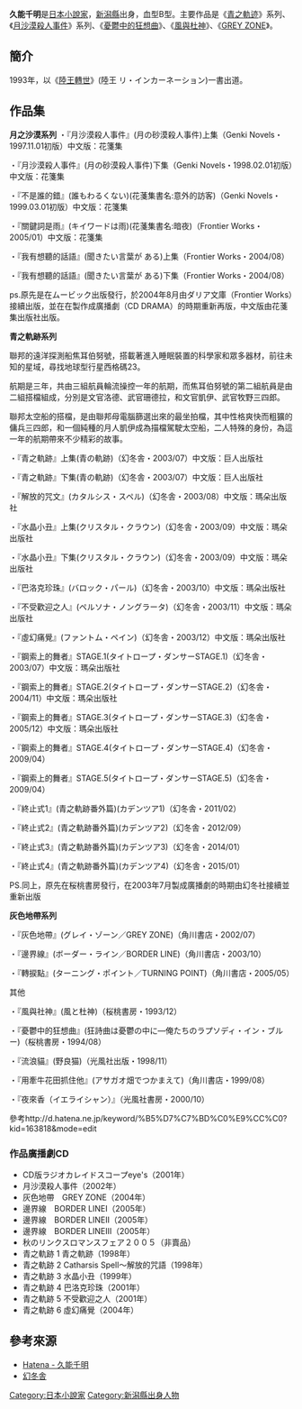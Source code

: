 {{Japanese|japanese=久能千明|kana=くのうちあき|romaji=Kunōuchiaki}}
'''久能千明'''{{BD||6月27日|catIdx=Kunouuchiaki}}是[[日本|日本]][[小說家|小說家]]，[[新潟縣|新潟縣]]出身，血型B型。主要作品是《[[青之軌迹|青之軌迹]]》系列、《[[月沙漠殺人事件|月沙漠殺人事件]]》系列、《[[憂鬱中的狂想曲|憂鬱中的狂想曲]]》、《[[風與杜神|風與杜神]]》、《[[GREY_ZONE|GREY ZONE]]》。

==簡介==
{{Inappropriate tone|time=2007-09-25T03:34:14Z}}
1993年，以《[[陸王轉世|陸王轉世]]》(陸王 リ・インカーネーション)一書出道。
== 作品集 ==
'''月之沙漠系列'''
・『月沙漠殺人事件』(月の砂漠殺人事件)上集（Genki Novels・1997.11.01初版）中文版：花箋集

・『月沙漠殺人事件』(月の砂漠殺人事件)下集（Genki Novels・1998.02.01初版）中文版：花箋集

・『不是誰的錯』(誰もわるくない)(花菚集書名:意外的訪客)（Genki Novels・1999.03.01初版）中文版：花箋集

・『關鍵詞是雨』(キイワードは雨)(花菚集書名:暗夜)（Frontier Works・2005/01）中文版：花箋集

・『我有想聽的話語』(聞きたい言葉が ある)上集（Frontier Works・2004/08）

・『我有想聽的話語』(聞きたい言葉が ある)下集（Frontier Works・2004/08）

ps.原先是在ムービック出版發行，於2004年8月由ダリア文庫（Frontier Works）接續出版，並在在製作成廣播劇（CD DRAMA）的時期重新再版，中文版由花菚集出版社出版。

'''青之軌跡系列'''

聯邦的遠洋探測船焦耳伯努號，搭載著進入睡眠裝置的科學家和眾多器材，前往未知的星域，尋找地球型行星西格碼23。

航期是三年，共由三組航員輪流操控一年的航期，而焦耳伯努號的第二組航員是由二組搭檔組成，分別是文官洛德、武官珊德拉，和文官凱伊、武官牧野三四郎。

聯邦太空船的搭檔，是由聯邦母電腦篩選出來的最坐拍檔，其中性格爽快而粗獷的傭兵三四郎，和一個純種的月人凱伊成為描檔駕駛太空船，二人特殊的身份，為這一年的航期帶來不少精彩的故事。

・『青之軌跡』上集(青の軌跡)（幻冬舎・2003/07）中文版：巨人出版社

・『青之軌跡』下集(青の軌跡)（幻冬舎・2003/07）中文版：巨人出版社

・『解放的咒文』(カタルシス・スペル)（幻冬舎・2003/08）中文版：瑪朵出版社

・『水晶小丑』上集(クリスタル・クラウン)（幻冬舎・2003/09）中文版：瑪朵出版社

・『水晶小丑』下集(クリスタル・クラウン)（幻冬舎・2003/09）中文版：瑪朵出版社

・『巴洛克珍珠』(バロック・パール)（幻冬舎・2003/10）中文版：瑪朵出版社

・『不受歡迎之人』(ペルソナ・ノングラータ)（幻冬舎・2003/11）中文版：瑪朵出版社

・『虛幻痛覺』(ファントム・ペイン)（幻冬舎・2003/12）中文版：瑪朵出版社

・『鋼索上的舞者』STAGE.1(タイトロープ・ダンサーSTAGE.1)（幻冬舎・2003/07）中文版：瑪朵出版社

・『鋼索上的舞者』STAGE.2(タイトロープ・ダンサーSTAGE.2)（幻冬舎・2004/11）中文版：瑪朵出版社

・『鋼索上的舞者』STAGE.3(タイトロープ・ダンサーSTAGE.3)（幻冬舎・2005/12）中文版：瑪朵出版社

・『鋼索上的舞者』STAGE.4(タイトロープ・ダンサーSTAGE.4)（幻冬舎・2009/04）

・『鋼索上的舞者』STAGE.5(タイトロープ・ダンサーSTAGE.5)（幻冬舎・2009/04）

・『終止式1』(青之軌跡番外篇)(カデンツア1)（幻冬舎・2011/02）

・『終止式2』(青之軌跡番外篇)(カデンツア2)（幻冬舎・2012/09）

・『終止式3』(青之軌跡番外篇)(カデンツア3)（幻冬舎・2014/01）

・『終止式4』(青之軌跡番外篇)(カデンツア4)（幻冬舎・2015/01）

PS.同上，原先在桜桃書房發行，在2003年7月製成廣播劇的時期由幻冬社接續並重新出版

'''灰色地帶系列'''

・『灰色地帶』(グレイ・ゾーン／GREY ZONE)（角川書店・2002/07）

・『邊界線』(ボーダー・ライン／BORDER LINE)（角川書店・2003/10）

・『轉捩點』(ターニング・ポイント／TURNING POINT)（角川書店・2005/05）

其他

・『風與社神』(風と杜神)（桜桃書房・1993/12）

・『憂鬱中的狂想曲』(狂詩曲は憂鬱の中に―俺たちのラプソディ・イン・ブルー)（桜桃書房・1994/08）

・『流浪貓』(野良猫)（光風社出版・1998/11）

・『用牽牛花田抓住他』(アサガオ畑でつかまえて)（角川書店・1999/08）

・『夜來香（イエライシャン）』（光風社書房・2000/10）

參考http://d.hatena.ne.jp/keyword/%B5%D7%C7%BD%C0%E9%CC%C0?kid=163818&mode=edit {{Wayback|url=http://d.hatena.ne.jp/keyword/%B5%D7%C7%BD%C0%E9%CC%C0?kid=163818&mode=edit |date=20190221080612 }}

=== 作品廣播劇CD ===
* CD版ラジオカレイドスコープeye's（2001年）
* 月沙漠殺人事件（2002年）
* 灰色地帶　GREY ZONE（2004年）
* 邊界線　BORDER LINEⅠ（2005年）
* 邊界線　BORDER LINEⅡ（2005年）
* 邊界線　BORDER LINEⅢ（2005年）
* 秋のリンクスロマンスフェア２００５（非賣品）
* 青之軌跡 1 青之軌跡（1998年）
* 青之軌跡 2 Catharsis Spell〜解放的咒語（1998年）
* 青之軌跡 3 水晶小丑（1999年）
* 青之軌跡 4 巴洛克珍珠（2001年）
* 青之軌跡 5 不受歡迎之人（2001年）
* 青之軌跡 6 虛幻痛覺（2004年）

==參考來源==
*[http://d.hatena.ne.jp/keyword/%B5%D7%C7%BD%C0%E9%CC%C0 Hatena - 久能千明] {{Wayback|url=http://d.hatena.ne.jp/keyword/%B5%D7%C7%BD%C0%E9%CC%C0 |date=20190221080612 }}
*[http://www.gentosha-comics.net/story/cat652.html 幻冬舎] {{Wayback|url=http://www.gentosha-comics.net/story/cat652.html |date=20181005184257 }}

{{DEFAULTSORT:Kunouuchiaki}}
[[Category:日本小說家|Category:日本小說家]]
[[Category:新潟縣出身人物|Category:新潟縣出身人物]]